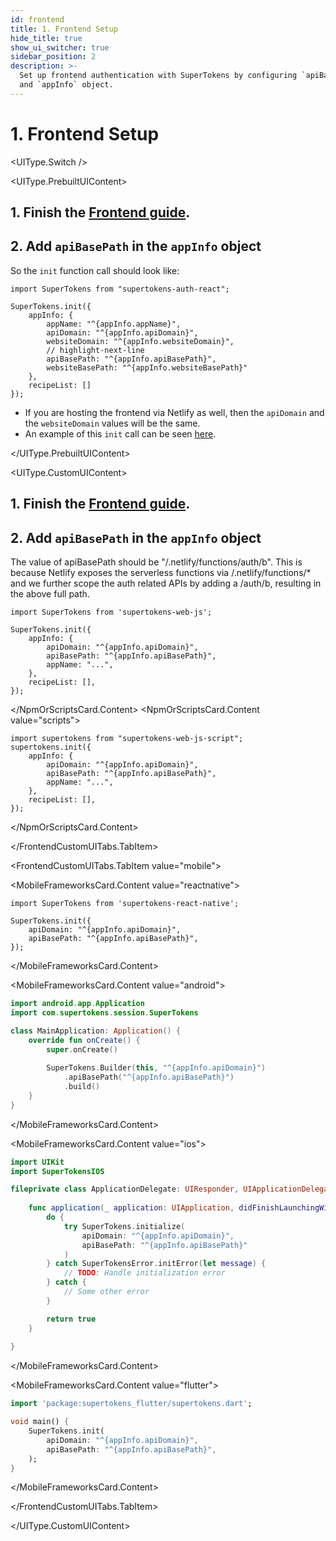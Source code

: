 ```yaml
---
id: frontend
title: 1. Frontend Setup
hide_title: true
show_ui_switcher: true
sidebar_position: 2
description: >-
  Set up frontend authentication with SuperTokens by configuring `apiBasePath`
  and `appInfo` object.
---
```



# 1. Frontend Setup

<UIType.Switch />

<UIType.PrebuiltUIContent>

## 1. Finish the [Frontend guide](/docs/quickstart/frontend-setup).

## 2. Add `apiBasePath` in the `appInfo` object

<AppInfoForm />

So the `init` function call should look like:

```tsx
import SuperTokens from "supertokens-auth-react";

SuperTokens.init({
    appInfo: {
        appName: "^{appInfo.appName}",
        apiDomain: "^{appInfo.apiDomain}",
        websiteDomain: "^{appInfo.websiteDomain}",
        // highlight-next-line
        apiBasePath: "^{appInfo.apiBasePath}",
        websiteBasePath: "^{appInfo.websiteBasePath}"
    },
    recipeList: []
});
```

- If you are hosting the frontend via Netlify as well, then the `apiDomain` and the `websiteDomain` values will be the same.
- An example of this `init` call can be seen [here](https://github.com/supertokens/supertokens-auth-react/blob/master/examples/with-netlify/src/App.tsx#L18).

</UIType.PrebuiltUIContent>

<UIType.CustomUIContent>

## 1. Finish the [Frontend guide](../../custom-ui/init/frontend).

## 2. Add `apiBasePath` in the `appInfo` object


The value of apiBasePath should be "/.netlify/functions/auth/b".
This is because Netlify exposes the serverless functions via /.netlify/functions/* and we further scope the auth related APIs by adding a /auth/b, resulting in the above full path.

<FrontendCustomUITabs>
<FrontendCustomUITabs.TabItem value="web">

<NpmOrScriptsCard>
<NpmOrScriptsCard.Content value="npm">


```tsx
import SuperTokens from 'supertokens-web-js';

SuperTokens.init({
    appInfo: {
        apiDomain: "^{appInfo.apiDomain}",
        apiBasePath: "^{appInfo.apiBasePath}",
        appName: "...",
    },
    recipeList: [],
});
```

</NpmOrScriptsCard.Content>
<NpmOrScriptsCard.Content value="scripts">


```tsx
import supertokens from "supertokens-web-js-script";
supertokens.init({
    appInfo: {
        apiDomain: "^{appInfo.apiDomain}",
        apiBasePath: "^{appInfo.apiBasePath}",
        appName: "...",
    },
    recipeList: [],
});
```

</NpmOrScriptsCard.Content>
</NpmOrScriptsCard>

</FrontendCustomUITabs.TabItem>

<FrontendCustomUITabs.TabItem value="mobile">

<MobileFrameworksCard>

<MobileFrameworksCard.Content value="reactnative">

```tsx
import SuperTokens from 'supertokens-react-native';

SuperTokens.init({
    apiDomain: "^{appInfo.apiDomain}",
    apiBasePath: "^{appInfo.apiBasePath}",
});
```

</MobileFrameworksCard.Content>

<MobileFrameworksCard.Content value="android">

```kotlin
import android.app.Application
import com.supertokens.session.SuperTokens

class MainApplication: Application() {
    override fun onCreate() {
        super.onCreate()
        
        SuperTokens.Builder(this, "^{appInfo.apiDomain}")
            .apiBasePath("^{appInfo.apiBasePath}")
            .build()
    }
}
```

</MobileFrameworksCard.Content>

<MobileFrameworksCard.Content value="ios">


```swift
import UIKit
import SuperTokensIOS

fileprivate class ApplicationDelegate: UIResponder, UIApplicationDelegate {
    
    func application(_ application: UIApplication, didFinishLaunchingWithOptions launchOptions: [UIApplication.LaunchOptionsKey: Any]?) -> Bool {
        do {
            try SuperTokens.initialize(
                apiDomain: "^{appInfo.apiDomain}",
                apiBasePath: "^{appInfo.apiBasePath}"
            )
        } catch SuperTokensError.initError(let message) {
            // TODO: Handle initialization error
        } catch {
            // Some other error
        }

        return true
    }
    
}
```

</MobileFrameworksCard.Content>

<MobileFrameworksCard.Content value="flutter">


```dart
import 'package:supertokens_flutter/supertokens.dart';

void main() {
    SuperTokens.init(
        apiDomain: "^{appInfo.apiDomain}",
        apiBasePath: "^{appInfo.apiBasePath}",
    );
}
```

</MobileFrameworksCard.Content>

</MobileFrameworksCard>

</FrontendCustomUITabs.TabItem>

</FrontendCustomUITabs>

</UIType.CustomUIContent>
